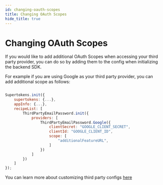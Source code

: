 ```yaml
---
id: changing-oauth-scopes
title: Changing OAuth Scopes
hide_title: true
---
```



# Changing OAuth Scopes

If you would like to add additional OAuth Scopes when accessing your third party provider, you can do so by adding them to the config when initializing the backend SDK.

For example if you are using Google as your third party provider, you can add additional scope as follows:

<BackendSDKTabs>
<TabItem value="nodejs">

```jsx

Supertokens.init({
    supertokens: {...},
    appInfo: {...},
    recipeList: [
        ThirdPartyEmailPassword.init({
            providers: [
                ThirdPartyEmailPassword.Google({
                    clientSecret: "GOOGLE_CLIENT_SECRET",
                    clientId: "GOOGLE_CLIENT_ID",
                    scope: [
                        "additionalFeatureURL",
                    ]
                })
            ]
        })
    ]
});

```
</TabItem>
</BackendSDKTabs>

You can learn more about customizing third party configs [here](/docs/nodejs/thirdpartyemailpassword/providers/about)